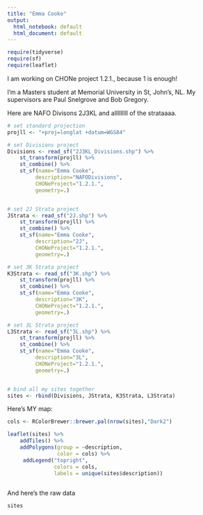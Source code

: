 ```yaml
---
title: "Emma Cooke"
output:
  html_notebook: default
  html_document: default
---
```


```r
require(tidyverse)
require(sf)
require(leaflet)

```


I am working on CHONe project 1.2.1., because 1 is enough!

I'm a Masters student at Memorial University in St, John's, NL. My supervisors are Paul Snelgrove and Bob Gregory.

Here are NAFO Divisons 2J3KL and alllllllll of the strataaaa.

```r
# set standard projection
projll <- "+proj=longlat +datum=WGS84"

# set Divisions project
Divisions <- read_sf("2J3KL_Divisions.shp") %>% 
    st_transform(projll) %>% 
    st_combine() %>% 
    st_sf(name="Emma Cooke",
         description="NAFODivisions",
         CHONeProject="1.2.1.",
         geometry=.)


# set 2J Strata project
JStrata <- read_sf("2J.shp") %>% 
    st_transform(projll) %>% 
    st_combine() %>% 
    st_sf(name="Emma Cooke",
         description="2J",
         CHONeProject="1.2.1.",
         geometry=.)

# set 3K Strata project
K3Strata <- read_sf("3K.shp") %>% 
    st_transform(projll) %>% 
    st_combine() %>% 
    st_sf(name="Emma Cooke",
         description="3K",
         CHONeProject="1.2.1.",
         geometry=.)

# set 3L Strata project
L3Strata <- read_sf("3L.shp") %>% 
    st_transform(projll) %>% 
    st_combine() %>% 
    st_sf(name="Emma Cooke",
         description="3L",
         CHONeProject="1.2.1.",
         geometry=.)


# bind all my sites together
sites <- rbind(Divisions, JStrata, K3Strata, L3Strata)

```

Here's MY map:

```r
cols <- RColorBrewer::brewer.pal(nrow(sites),"Dark2")

leaflet(sites) %>%
    addTiles() %>% 
    addPolygons(group = ~description,
                color = cols) %>%
     addLegend("topright", 
               colors = cols,
               labels = unique(sites$description))
    
```

And here's the raw data
```r
sites
```
